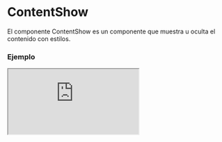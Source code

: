 
# ContentShow

El componente ContentShow es un componente que muestra u oculta el contenido con estilos.

### Ejemplo

<Iframe src="https://fenextjs-component-storybook.vercel.app/iframe.html?args=&id=contentshow-contentshow--index&viewMode=story" />

### Importacion

Para importar el componente ContentShow, se puede hacer desde fenextjs o fenextjs-component

```tsx copy
import {
  ContentShow,
  ContentShowProps,
} from "fenextjs/cjs/component/ContentShow";
```

o

```tsx copy
import {
  ContentShow,
  ContentShowProps,
} from "fenextjs-component/cjs/ContentShow";
```

### Parametros

| Propiedad |   Tipo    | Requerido | Default | Descripción                                 |
| --------- | :-------: | :-------: | :-----: | :------------------------------------------ |
| children  | ReactNode |    no     |         | Contenido del componente.                   |
| show      |  boolean  |    no     |         | Indica si el contenido debe mostrarse o no. |

### Storybook

Para ver el storybook del componente lo puede hacer con este [link](https://fenextjs-component-storybook.vercel.app/?path=/story/contentshow-contentshow--index)

### Usos

- Uso básico del componente ContentShow

```tsx copy
<ContentShow show={true}>{/* Contenido del componente */}</ContentShow>
```
